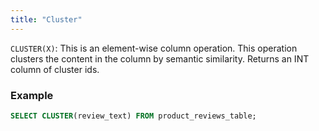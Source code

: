 ```yaml
---
title: "Cluster"
---
```


`CLUSTER(X)`: This is an element-wise column operation. This operation clusters
the content in the column by semantic similarity. Returns an INT column of
cluster ids.

### Example

```sql
SELECT CLUSTER(review_text) FROM product_reviews_table;
```
